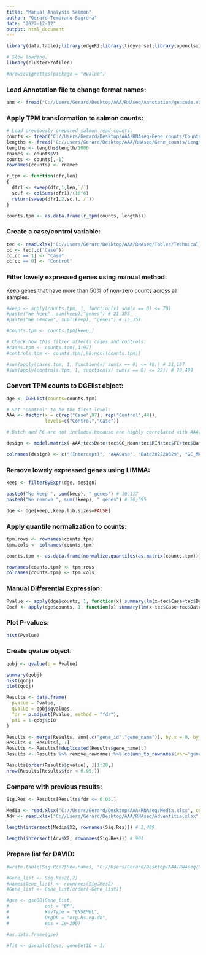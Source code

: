 ```yaml
---
title: "Manual Analysis Salmon"
author: "Gerard Temprano Sagrera"
date: "2022-12-12"
output: html_document
---
```


```r
library(data.table);library(edgeR);library(tidyverse);library(openxlsx);library(preprocessCore);library("org.Hs.eg.db");library(stats);library(qvalue)
```

```r
# Slow loading.
library(clusterProfiler)
```

```r
#browseVignettes(package = "qvalue")
```

### Load Annotation file to change format names:

```r
ann <- fread("C://Users/Gerard/Desktop/AAA/RNAseq/Annotation/gencode.v34.annotation.fixed.gtf.gz")
```

### Apply TPM transformation to salmon counts:

```r
# Load previously prepared salmon read counts:
counts <- fread("C://Users/Gerard/Desktop/AAA/RNAseq/Gene_counts/Counts.salmon.txt")
lengths <- fread("C://Users/Gerard/Desktop/AAA/RNAseq/Gene_counts/Lengths.txt")
lengths <- lengths$length/1000
rnames <- counts$V1
counts <- counts[,-1]
rownames(counts) <- rnames

r_tpm <- function(dfr,len)
{
  dfr1 <- sweep(dfr,1,len,`/`)
  sc.f <- colSums(dfr1)/(10^6)
  return(sweep(dfr1,2,sc.f,`/`))
}

counts.tpm <- as.data.frame(r_tpm(counts, lengths))
```

### Create a case/control variable:

```r
tec <- read.xlsx("C://Users/Gerard/Desktop/AAA/RNAseq/Tables/Technical_CompleteV2.xlsx")
cc <- tec[,c("Case")]
cc[cc == 1] <- "Case"
cc[cc == 0] <- "Control"
```

### Filter lowely expressed genes using manual method:

Keep genes that have more than 50% of non-zero counts across all samples:
```r
#keep <- apply(counts.tpm, 1, function(x) sum(x == 0) <= 70)
#paste("We keep", sum(keep),"genes") # 21,355
#paste("We remove", sum(!keep), "genes") # 15,357

#counts.tpm <- counts.tpm[keep,]

# Check how this filter affects cases and controls:
#cases.tpm <- counts.tpm[,1:97]
#controls.tpm <- counts.tpm[,98:ncol(counts.tpm)]

#sum(apply(cases.tpm, 1, function(x) sum(x == 0) <= 48)) # 21,197
#sum(apply(controls.tpm, 1, function(x) sum(x == 0) <= 22)) # 20,499
```

### Convert TPM counts to DGElist object:

```r
dge <- DGEList(counts=counts.tpm)

# Set "Control" to be the first level:
AAA <- factor(x = c(rep("Case",97), rep("Control",44)),
              levels=c("Control","Case"))

# Batch and FC are not included because are highly correlated with AAA:

design <- model.matrix(~AAA+tec$Date+tec$GC_Mean+tec$RIN+tec$FC+tec$Batch)

colnames(design) <- c("(Intercept)", "AAACase", "Date202220829", "GC_Mean", "RIN","FC","Plate")
```

### Remove lowely expressed genes using LIMMA:

```r
keep <- filterByExpr(dge, design)

paste0("We keep ", sum(keep), " genes") # 10,117
paste0("We remove ", sum(!keep), " genes") # 26,595

dge <- dge[keep,,keep.lib.sizes=FALSE]
```

### Apply quantile normalization to counts:

```r
tpm.rows <- rownames(counts.tpm)
tpm.cols <- colnames(counts.tpm)

counts.tpm <- as.data.frame(normalize.quantiles(as.matrix(counts.tpm)))

rownames(counts.tpm) <- tpm.rows
colnames(counts.tpm) <- tpm.cols
```

### Manual Differential Expression:

```r
Pvalue <- apply(dge$counts, 1, function(x) summary(lm(x~tec$Case+tec$Date+tec$GC_Mean+tec$RIN))[4][[1]][2,4])
Coef <- apply(dge$counts, 1, function(x) summary(lm(x~tec$Case+tec$Date+tec$GC_Mean+tec$RIN))[4][[1]][2,1])
```

### Plot P-values:

```r
hist(Pvalue)
```

### Create qvalue object:

```r
qobj <- qvalue(p = Pvalue)
```

```r
summary(qobj)
hist(qobj)
plot(qobj)
```

```r
Results <- data.frame(
  pvalue = Pvalue,
  qvalue = qobj$qvalues,
  fdr = p.adjust(Pvalue, method = "fdr"),
  pi1 = 1-qobj$pi0
)

Results <- merge(Results, ann[,c("gene_id","gene_name")], by.x = 0, by.y = "gene_id")
Results <- Results[,-1]
Results <- Results[!duplicated(Results$gene_name),]
Results <- Results %>% remove_rownames %>% column_to_rownames(var="gene_name")

Results[order(Results$pvalue), ][1:20,]
nrow(Results[Results$fdr < 0.05,])
```

### Compare with previous results:

```r
Sig.Res <- Results[Results$fdr <= 0.05,]

Media <- read.xlsx("C://Users/Gerard/Desktop/AAA/RNAseq/Media.xlsx", colNames = FALSE)
Adv <- read.xlsx("C://Users/Gerard/Desktop/AAA/RNAseq/Adventitia.xlsx", colNames = FALSE)

length(intersect(Media$X2, rownames(Sig.Res))) # 2,489

length(intersect(Adv$X2, rownames(Sig.Res))) # 901
```

### Prepare list for DAVID:

```r
#write.table(Sig.Res2$Row.names, "C://Users/Gerard/Desktop/AAA/RNAseq/DAVID.List.txt", sep = "\t", quote = FALSE, row.names = FALSE, col.names = FALSE)
```


```r
#Gene_list <- Sig.Res2[,2]
#names(Gene_list) <- rownames(Sig.Res2)
#Gene_list <- Gene_list[order(-Gene_list)]

#gse <- gseGO(Gene_list,
#             ont = "BP",
#             keyType = "ENSEMBL",
#             OrgDb = "org.Hs.eg.db",
#             eps = 1e-300)
```

```r
#as.data.frame(gse)
```


```r
#fit <- gseaplot(gse, geneSetID = 1)
```












